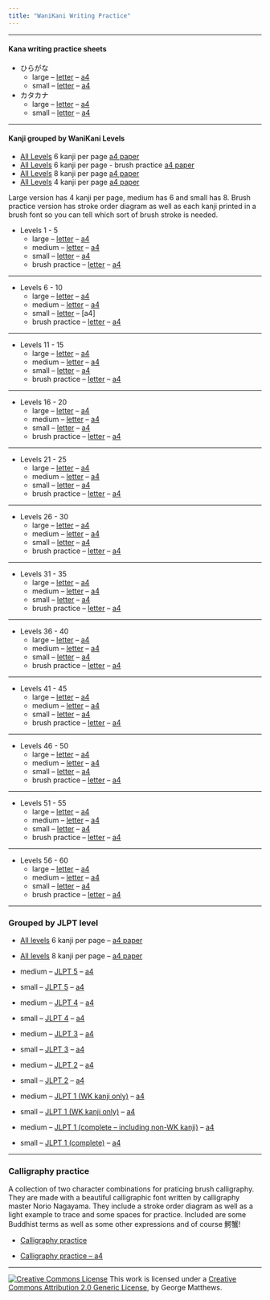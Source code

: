 ```yaml
---
title: "WaniKani Writing Practice"
--- 
```



***

#### Kana writing practice sheets {.list}

- ひらがな
  - large -- [letter](hiragana-practice.pdf) -- [a4](hiragana-practice-a4.pdf)
  - small -- [letter](hiragana-practice-sm.pdf) -- [a4](hiragana-practice-sm-a4.pdf)
- カタカナ
  - large -- [letter](katakana-practice-a4.pdf) -- [a4](hiragana-practice-a4.pdf)
  - small -- [letter](katakana-practice-sm.pdf) -- [a4](katakana-practice-sm-a4.pdf)

***

#### Kanji grouped by WaniKani Levels {.list}

- [All Levels](zipped/WK.zip) 6 kanji per page [a4 paper](zipped/WK-a4.zip)
- [All Levels](zipped/WK-brush.zip) 6 kanji per page - brush practice [a4 paper](zipped/WK-brush-a4.zip)
- [All Levels](zipped/WK-sm.zip) 8 kanji per page [a4 paper](zipped/WK-sm-a4.zip)
- [All Levels](zipped/WK-lg.zip) 4 kanji per page [a4 paper](zipped/WK-lg-a4.zip)


Large version has 4 kanji per page, medium has 6 and small has 8. Brush practice version has stroke order diagram as well as each kanji printed in a brush font so you can tell which sort of brush stroke is needed. 

- Levels 1 - 5
  - large --  [letter](WK-1-5-writing-lg.pdf)  -- [a4](WK-1-5-writing-lg-a4.pdf)
  - medium --  [letter](WK-1-5-writing.pdf)  -- [a4](WK-1-5-writing-a4.pdf)
  - small --  [letter](WK-1-5-writing-sm.pdf)  -- [a4](WK-1-5-writing-sm-a4.pdf)
  - brush practice --  [letter](WK-1-5-fancy-writing.pdf)  -- [a4](WK-1-5-fancy-writing-a4.pdf)
  
***
  
- Levels 6 - 10
  - large --  [letter](WK-6-10-writing-lg.pdf)  -- [a4](WK-6-10-writing-lg-a4.pdf)
  - medium --  [letter](WK-6-10-writing.pdf)  -- [a4](WK-6-10-writing-a4.pdf)
  - small --  [letter](WK-6-10-writing-sm.pdf)  -- [a4]
  - brush practice --  [letter](WK-6-10-fancy-writing.pdf)  -- [a4](WK-6-10-fancy-writing-a4.pdf)
  
***
  
- Levels 11 - 15
  - large --  [letter](WK-11-15-writing-lg.pdf)  -- [a4](WK-11-15-writing-lg-a4.pdf)
  - medium --  [letter](WK-11-15-writing.pdf)  -- [a4](WK-11-15-writing-a4.pdf)
  - small --  [letter](WK-11-15-writing-sm.pdf)  -- [a4](WK-11-15-writing-sm-a4.pdf)
  - brush practice --  [letter](WK-11-15-fancy-writing.pdf)  -- [a4](WK-11-15-fancy-writing-a4.pdf)
  
***
  
- Levels 16 - 20
  - large --  [letter](WK-16-20-writing-lg.pdf)  -- [a4](WK-16-20-writing-lg-a4.pdf)
  - medium --  [letter](WK-16-20-writing.pdf)  -- [a4](WK-16-20-writing-a4.pdf)
  - small --  [letter](WK-16-20-writing-sm.pdf)  -- [a4](WK-16-20-writing-sm-a4.pdf)
  - brush practice --  [letter](WK-16-20-fancy-writing.pdf)  -- [a4](WK-16-20-fancy-writing-a4.pdf)
  
***
  
- Levels 21 - 25
  - large --  [letter](WK-21-25-writing-lg.pdf)  -- [a4](WK-21-25-writing-lg-a4.pdf)
  - medium --  [letter](WK-21-25-writing.pdf)  -- [a4](WK-21-25-writing-a4.pdf)
  - small --  [letter](WK-21-25-writing-sm.pdf)  -- [a4](WK-21-25-writing-sm-a4.pdf)
  - brush practice --  [letter](WK-21-25-fancy-writing.pdf)  -- [a4](WK-21-25-fancy-writing-a4.pdf)
  
***
  
- Levels 26 - 30
  - large --  [letter](WK-26-30-writing-lg.pdf)  -- [a4](WK-26-30-writing-lg-a4.pdf)
  - medium --  [letter](WK-26-30-writing.pdf)  -- [a4](WK-26-30-writing-a4.pdf)
  - small --  [letter](WK-26-30-writing-sm.pdf)  -- [a4](WK-26-30-writing-sm-a4.pdf)
  - brush practice --  [letter](WK-26-30-fancy-writing.pdf)  -- [a4](WK-26-30-fancy-writing-a4.pdf)
  
***
  
- Levels 31 - 35
  - large --  [letter](WK-31-35-writing-lg.pdf)  -- [a4](WK-31-35-writing-lg-a4.pdf)
  - medium --  [letter](WK-31-35-writing.pdf)  -- [a4](WK-31-35-writing-a4.pdf)
  - small --  [letter](WK-31-35-writing-sm.pdf)  -- [a4](WK-31-35-writing-sm-a4.pdf)
  - brush practice --  [letter](WK-31-35-fancy-writing.pdf)  -- [a4](WK-31-35-fancy-writing-a4.pdf)
  
***
  
- Levels 36 - 40
  - large --  [letter](WK-36-40-writing-lg.pdf)  -- [a4](WK-36-40-writing-lg-a4.pdf)
  - medium --  [letter](WK-36-40-writing.pdf)  -- [a4](WK-36-40-writing-a4.pdf)
  - small --  [letter](WK-36-40-writing-sm.pdf)  -- [a4](WK-36-40-writing-sm-a4.pdf)
  - brush practice --  [letter](WK-36-40-fancy-writing.pdf)  -- [a4](WK-36-40-fancy-writing-a4.pdf)
  
***
  
- Levels 41 - 45
  - large --  [letter](WK-41-45-writing-lg.pdf)  -- [a4](WK-41-45-writing-lg-a4.pdf)
  - medium --  [letter](WK-41-45-writing.pdf)  -- [a4](WK-41-45-writing-a4.pdf)
  - small --  [letter](WK-41-45-writing-sm.pdf)  -- [a4](WK-41-45-writing-sm-a4.pdf)
  - brush practice --  [letter](WK-41-45-fancy-writing.pdf)  -- [a4](WK-41-45-fancy-writing-a4.pdf)
  
***
  
- Levels 46 - 50
  - large --  [letter](WK-46-50-writing-lg.pdf)  -- [a4](WK-46-50-writing-lg-a4.pdf)
  - medium --  [letter](WK-46-50-writing.pdf)  -- [a4](WK-46-50-writing-a4.pdf)
  - small --  [letter](WK-46-50-writing-lg.pdf)  -- [a4](WK-46-50-writing-sm-a4.pdf)
  - brush practice --  [letter](WK-46-50-fancy-writing.pdf)  -- [a4](WK-46-50-fancy-writing-a4.pdf)
  
***
  
- Levels 51 - 55
  - large --  [letter](WK-51-55-writing-lg.pdf)  -- [a4](WK-51-55-writing-lg-a4.pdf)
  - medium --  [letter](WK-51-55-writing.pdf)  -- [a4](WK-51-55-writing-a4.pdf)
  - small --  [letter](WK-51-55-writing-sm.pdf)  -- [a4](WK-51-55-writing-sm-a4.pdf)
  - brush practice --  [letter](WK-51-55-fancy-writing.pdf)  -- [a4](WK-51-55-fancy-writing-a4.pdf)
  
***
  
- Levels 56 - 60
  - large --  [letter](WK-56-60-writing-lg.pdf)  -- [a4](WK-56-60-writing-lg-a4.pdf)
  - medium --  [letter](WK-56-60-writing.pdf)  -- [a4](WK-56-60-writing-a4.pdf)
  - small --  [letter](WK-56-60-writing-sm.pdf)  -- [a4](WK-56-60-writing-sm-a4.pdf)
  - brush practice --  [letter](WK-56-60-fancy-writing.pdf)  -- [a4](WK-56-60-fancy-writing-a4.pdf)
  
***

### Grouped by JLPT level {.list}

- [All levels](zipped/JLPT.zip) 6 kanji per page -- [a4 paper](zipped/JLPT-a4.zip)
- [All levels](zipped/JLPT-sm.zip) 8 kanji per page -- [a4 paper](zipped/JLPT-sm-a4.zip)

- medium -- [JLPT 5](JLPT-5-writing.pdf) -- [a4](JLPT-5-writing-a4.pdf)
- small -- [JLPT 5](JLPT-5-writing-sm.pdf) -- [a4](JLPT-5-writing-sm-a4.pdf)
- medium -- [JLPT 4](JLPT-4-writing.pdf) -- [a4](JLPT-4-writing-a4.pdf)
- small -- [JLPT 4](JLPT-4-writing-sm.pdf) -- [a4](JLPT-4-writing-sm-a4.pdf)
- medium -- [JLPT 3](JLPT-3-writing.pdf) -- [a4](JLPT-3-writing-a4.pdf)
- small -- [JLPT 3](JLPT-3-writing-sm.pdf) -- [a4](JLPT-3-writing-sm-a4.pdf)
- medium -- [JLPT 2](JLPT-2-writing.pdf) -- [a4](JLPT-2-writing-a4.pdf)
- small -- [JLPT 2](JLPT-2-writing-sm.pdf) -- [a4](JLPT-2-writing-sm-a4.pdf)
- medium -- [JLPT 1 (WK kanji only)](JLPT-1-writing.pdf) -- [a4](JLPT-1-writing-a4.pdf)
- small -- [JLPT 1 (WK kanji only)](JLPT-1-writing-sm.pdf) -- [a4](JLPT-1-writing-sm-a4.pdf)
- medium -- [JLPT 1 (complete -- including non-WK kanji)](JLPT-1-complete-writing.pdf) -- [a4](JLPT-1-complete-writing-a4.pdf)
- small -- [JLPT 1 (complete)](JLPT-1-complete-writing-sm.pdf) -- [a4](JLPT-1-complete-writing-sm-a4.pdf)

***
### Calligraphy practice {.list}

A collection of two character combinations for praticing brush calligraphy. They are made with a beautiful calligraphic font written by calligraphy master Norio Nagayama. They include a stroke order diagram as well as a light example to trace and some spaces for practice. Included are some Buddhist terms as well as some other expressions and of course 鰐蟹!

- [Calligraphy practice](calligraphy-practice.pdf)

- [Calligraphy practice -- a4](calligraphy-practice-a4.pdf)

***

<footer><a rel="license" href="http://creativecommons.org/licenses/by/2.0/"><img alt="Creative Commons License" class="cc-by" src="https://i.creativecommons.org/l/by/2.0/88x31.png" /></a> This work is licensed under a <a rel="license" href="http://creativecommons.org/licenses/by/2.0/">Creative Commons Attribution 2.0 Generic License</a>, by George Matthews.</footer>
